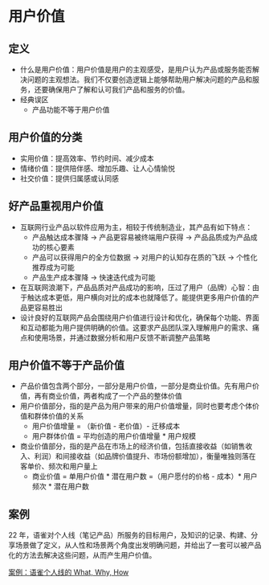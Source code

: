 # 用户价值

## 定义

- 什么是用户价值：用户价值是用户的主观感受，是用户认为产品或服务能否解决问题的主观想法。我们不仅要创造逻辑上能够帮助用户解决问题的产品和服务，还要确保用户了解和认可我们产品和服务的价值。
- 经典误区
    - 产品功能不等于用户价值

## 用户价值的分类

- 实用价值：提高效率、节约时间、减少成本
- 情绪价值：提供陪伴感、增加乐趣、让人心情愉悦
- 社交价值：提供归属感或认同感

## 好产品重视用户价值

- 互联网行业产品以软件应用为主，相较于传统制造业，其产品有如下特点：
    - 产品触达成本骤降 → 产品更容易被终端用户获得 → 产品品质成为产品成功的核心要素
    - 产品可以获得用户的全方位数据 → 对用户的认知存在质的飞跃 → 个性化推荐成为可能
    - 产品生产成本骤降 → 快速迭代成为可能
- 在互联网浪潮下，产品品质对产品成功的影响，压过了用户（品牌）心智：由于触达成本更低，用户横向对比的成本也就降低了。能提供更多用户价值的产品更容易胜出
- 设计良好的互联网产品会围绕用户价值进行设计和优化，确保每个功能、界面和互动都能为用户提供明确的价值。这要求产品团队深入理解用户的需求、痛点和使用场景，并通过数据分析和用户反馈不断调整产品策略

## 用户价值不等于产品价值

- 产品价值包含两个部分，一部分是用户价值，一部分是商业价值。先有用户价值，再有商业价值，两者构成了一个产品的整体价值
- 用户价值部分，指的是产品为用户带来的用户价值增量，同时也要考虑个体价值和群体价值的关系
    - 用户价值增量 = （新价值 - 老价值）- 迁移成本
    - 用户群体价值 = 平均创造的用户价值增量 * 用户规模
- 商业价值部分，指的是产品在市场上的经济价值，包括直接收益（如销售收入、利润）和间接收益（如品牌价值提升、市场份额增加），衡量唯独则落在客单价、频次和用户量上
    - 商业价值 = 单用户价值 * 潜在用户数 =（用户愿付的价格 - 成本）* 用户频次 * 潜在用户数

## 案例

22 年，语雀对个人线（笔记产品）所服务的目标用户，及知识的记录、构建、分享场景做了定义，从人性和场景两个角度出发明确问题，并给出了一套可以被产品化的方法去解决这些问题，从而产生用户价值。

[案例：语雀个人线的 What, Why, How](../user/yuque-for-consumer.mdx)